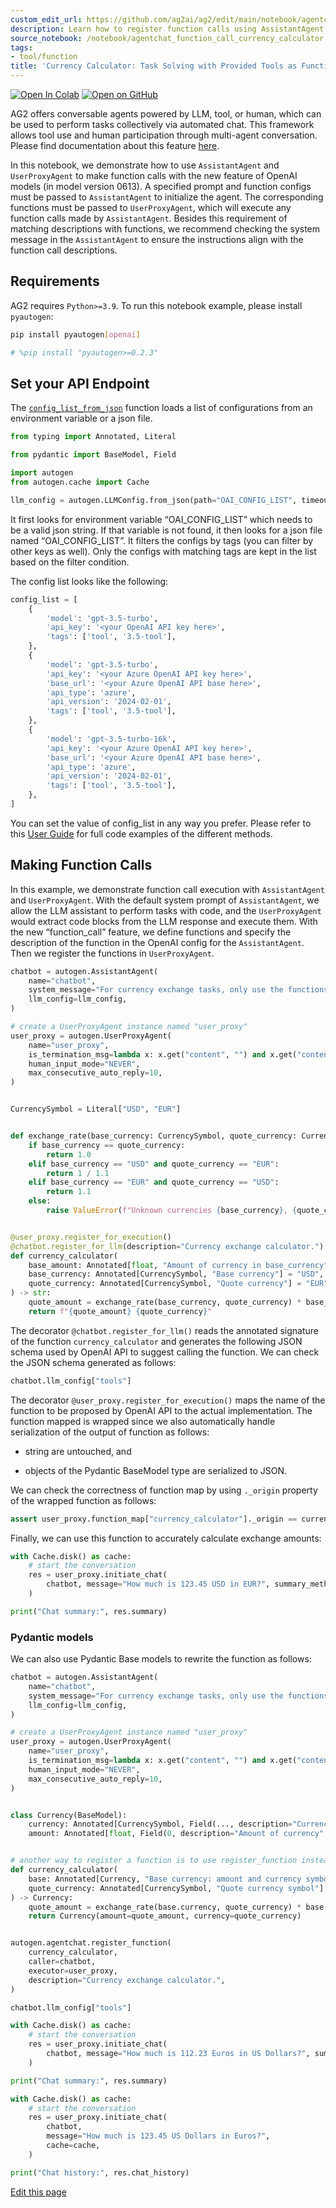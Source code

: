 ```yaml
---
custom_edit_url: https://github.com/ag2ai/ag2/edit/main/notebook/agentchat_function_call_currency_calculator.ipynb
description: Learn how to register function calls using AssistantAgent and UserProxyAgent.
source_notebook: /notebook/agentchat_function_call_currency_calculator.ipynb
tags:
- tool/function
title: 'Currency Calculator: Task Solving with Provided Tools as Functions'
---
```


<a href="https://colab.research.google.com/github/ag2ai/ag2/blob/main/notebook/agentchat_function_call_currency_calculator.ipynb" class="colab-badge" target="_blank"><img noZoom src="https://colab.research.google.com/assets/colab-badge.svg" alt="Open In Colab" /></a>
<a href="https://github.com/ag2ai/ag2/blob/main/notebook/agentchat_function_call_currency_calculator.ipynb" class="github-badge" target="_blank"><img noZoom src="https://img.shields.io/badge/Open%20on%20GitHub-grey?logo=github" alt="Open on GitHub" /></a>




AG2 offers conversable agents powered by LLM, tool, or human, which can
be used to perform tasks collectively via automated chat. This framework
allows tool use and human participation through multi-agent
conversation. Please find documentation about this feature
[here](https://docs.ag2.ai/latest/docs/user-guide/basic-concepts/conversable-agent/).

In this notebook, we demonstrate how to use `AssistantAgent` and
`UserProxyAgent` to make function calls with the new feature of OpenAI
models (in model version 0613). A specified prompt and function configs
must be passed to `AssistantAgent` to initialize the agent. The
corresponding functions must be passed to `UserProxyAgent`, which will
execute any function calls made by `AssistantAgent`. Besides this
requirement of matching descriptions with functions, we recommend
checking the system message in the `AssistantAgent` to ensure the
instructions align with the function call descriptions.

## Requirements

AG2 requires `Python>=3.9`. To run this notebook example, please install
`pyautogen`:

```bash
pip install pyautogen[openai]
```


```python
# %pip install "pyautogen>=0.2.3"
```

## Set your API Endpoint

The
[`config_list_from_json`](https://docs.ag2.ai/latest/docs/api-reference/autogen/config_list_from_json/#autogen.config_list_from_json)
function loads a list of configurations from an environment variable or
a json file.

```python
from typing import Annotated, Literal

from pydantic import BaseModel, Field

import autogen
from autogen.cache import Cache

llm_config = autogen.LLMConfig.from_json(path="OAI_CONFIG_LIST", timeout=120).where(tags=["3.5-tool"])
```

It first looks for environment variable “OAI_CONFIG_LIST” which needs to
be a valid json string. If that variable is not found, it then looks for
a json file named “OAI_CONFIG_LIST”. It filters the configs by tags (you
can filter by other keys as well). Only the configs with matching tags
are kept in the list based on the filter condition.

The config list looks like the following:

```python
config_list = [
    {
        'model': 'gpt-3.5-turbo',
        'api_key': '<your OpenAI API key here>',
        'tags': ['tool', '3.5-tool'],
    },
    {
        'model': 'gpt-3.5-turbo',
        'api_key': '<your Azure OpenAI API key here>',
        'base_url': '<your Azure OpenAI API base here>',
        'api_type': 'azure',
        'api_version': '2024-02-01',
        'tags': ['tool', '3.5-tool'],
    },
    {
        'model': 'gpt-3.5-turbo-16k',
        'api_key': '<your Azure OpenAI API key here>',
        'base_url': '<your Azure OpenAI API base here>',
        'api_type': 'azure',
        'api_version': '2024-02-01',
        'tags': ['tool', '3.5-tool'],
    },
]
```

You can set the value of config_list in any way you prefer. Please refer
to this [User
Guide](https://docs.ag2.ai/latest/docs/user-guide/advanced-concepts/llm-configuration-deep-dive)
for full code examples of the different methods.

## Making Function Calls

In this example, we demonstrate function call execution with
`AssistantAgent` and `UserProxyAgent`. With the default system prompt of
`AssistantAgent`, we allow the LLM assistant to perform tasks with code,
and the `UserProxyAgent` would extract code blocks from the LLM response
and execute them. With the new “function_call” feature, we define
functions and specify the description of the function in the OpenAI
config for the `AssistantAgent`. Then we register the functions in
`UserProxyAgent`.

```python
chatbot = autogen.AssistantAgent(
    name="chatbot",
    system_message="For currency exchange tasks, only use the functions you have been provided with. Reply TERMINATE when the task is done.",
    llm_config=llm_config,
)

# create a UserProxyAgent instance named "user_proxy"
user_proxy = autogen.UserProxyAgent(
    name="user_proxy",
    is_termination_msg=lambda x: x.get("content", "") and x.get("content", "").rstrip().endswith("TERMINATE"),
    human_input_mode="NEVER",
    max_consecutive_auto_reply=10,
)


CurrencySymbol = Literal["USD", "EUR"]


def exchange_rate(base_currency: CurrencySymbol, quote_currency: CurrencySymbol) -> float:
    if base_currency == quote_currency:
        return 1.0
    elif base_currency == "USD" and quote_currency == "EUR":
        return 1 / 1.1
    elif base_currency == "EUR" and quote_currency == "USD":
        return 1.1
    else:
        raise ValueError(f"Unknown currencies {base_currency}, {quote_currency}")


@user_proxy.register_for_execution()
@chatbot.register_for_llm(description="Currency exchange calculator.")
def currency_calculator(
    base_amount: Annotated[float, "Amount of currency in base_currency"],
    base_currency: Annotated[CurrencySymbol, "Base currency"] = "USD",
    quote_currency: Annotated[CurrencySymbol, "Quote currency"] = "EUR",
) -> str:
    quote_amount = exchange_rate(base_currency, quote_currency) * base_amount
    return f"{quote_amount} {quote_currency}"
```

The decorator `@chatbot.register_for_llm()` reads the annotated
signature of the function `currency_calculator` and generates the
following JSON schema used by OpenAI API to suggest calling the
function. We can check the JSON schema generated as follows:

```python
chatbot.llm_config["tools"]
```

The decorator `@user_proxy.register_for_execution()` maps the name of
the function to be proposed by OpenAI API to the actual implementation.
The function mapped is wrapped since we also automatically handle
serialization of the output of function as follows:

-   string are untouched, and

-   objects of the Pydantic BaseModel type are serialized to JSON.

We can check the correctness of function map by using `._origin`
property of the wrapped function as follows:

```python
assert user_proxy.function_map["currency_calculator"]._origin == currency_calculator.func
```

Finally, we can use this function to accurately calculate exchange
amounts:

```python
with Cache.disk() as cache:
    # start the conversation
    res = user_proxy.initiate_chat(
        chatbot, message="How much is 123.45 USD in EUR?", summary_method="reflection_with_llm", cache=cache
    )
```


```python
print("Chat summary:", res.summary)
```

### Pydantic models

We can also use Pydantic Base models to rewrite the function as follows:

```python
chatbot = autogen.AssistantAgent(
    name="chatbot",
    system_message="For currency exchange tasks, only use the functions you have been provided with. Reply TERMINATE when the task is done.",
    llm_config=llm_config,
)

# create a UserProxyAgent instance named "user_proxy"
user_proxy = autogen.UserProxyAgent(
    name="user_proxy",
    is_termination_msg=lambda x: x.get("content", "") and x.get("content", "").rstrip().endswith("TERMINATE"),
    human_input_mode="NEVER",
    max_consecutive_auto_reply=10,
)


class Currency(BaseModel):
    currency: Annotated[CurrencySymbol, Field(..., description="Currency symbol")]
    amount: Annotated[float, Field(0, description="Amount of currency", ge=0)]


# another way to register a function is to use register_function instead of register_for_execution and register_for_llm decorators
def currency_calculator(
    base: Annotated[Currency, "Base currency: amount and currency symbol"],
    quote_currency: Annotated[CurrencySymbol, "Quote currency symbol"] = "USD",
) -> Currency:
    quote_amount = exchange_rate(base.currency, quote_currency) * base.amount
    return Currency(amount=quote_amount, currency=quote_currency)


autogen.agentchat.register_function(
    currency_calculator,
    caller=chatbot,
    executor=user_proxy,
    description="Currency exchange calculator.",
)
```


```python
chatbot.llm_config["tools"]
```


```python
with Cache.disk() as cache:
    # start the conversation
    res = user_proxy.initiate_chat(
        chatbot, message="How much is 112.23 Euros in US Dollars?", summary_method="reflection_with_llm", cache=cache
    )
```


```python
print("Chat summary:", res.summary)
```


```python
with Cache.disk() as cache:
    # start the conversation
    res = user_proxy.initiate_chat(
        chatbot,
        message="How much is 123.45 US Dollars in Euros?",
        cache=cache,
    )
```


```python
print("Chat history:", res.chat_history)
```

<div className="edit-url-container">
    <a className="edit-url" href="https://github.com/ag2ai/ag2/edit/main/notebook/agentchat_function_call_currency_calculator.ipynb" target='_blank'><Icon icon="pen" iconType="solid" size="13px"/> Edit this page</a>
</div>
